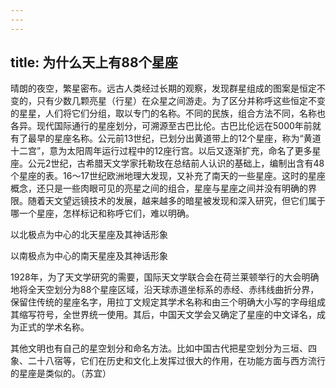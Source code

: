 ```yaml
---
---
---
```

title: 为什么天上有88个星座
---




晴朗的夜空，繁星密布。远古人类经过长期的观察，发现群星组成的图案是恒定不变的，只有少数几颗亮星（行星）在众星之间游走。为了区分并称呼这些恒定不变的星星，人们将它们分组，取以专门的名称。不同的民族，组合方法不同，名称也各异。现代国际通行的星座划分，可溯源至古巴比伦。古巴比伦远在5000年前就有了最早的星座名称。公元前13世纪，已划分出黄道带上的12个星座，称为“黄道十二宫”，意为太阳周年运行过程中的12座行宫。以后又逐渐扩充，命名了更多星座。公元2世纪，古希腊天文学家托勒玫在总结前人认识的基础上，编制出含有48个星座的表。16～17世纪欧洲地理大发现，又补充了南天的一些星座。这时的星座概念，还只是一些肉眼可见的亮星之间的组合，星座与星座之间并没有明确的界限。随着天文望远镜技术的发展，越来越多的暗星被发现和深入研究，但它们属于哪一个星座，怎样标记和称呼它们，难以明确。

以北极点为中心的北天星座及其神话形象



以南极点为中心的南天星座及其神话形象



1928年，为了天文学研究的需要，国际天文学联合会在荷兰莱顿举行的大会明确地将全天空划分为88个星座区域，沿天球赤道坐标系的赤经、赤纬线曲折分界，保留住传统的星座名字，用拉丁文规定其学术名称和由三个明确大小写的字母组成其缩写符号，全世界统一使用。其后，中国天文学会又确定了星座的中文译名，成为正式的学术名称。

其他文明也有自己的星空划分和命名方法。比如中国古代把星空划分为三垣、四象、二十八宿等，它们在历史和文化上发挥过很大的作用，在功能方面与西方流行的星座是类似的。（苏宜）